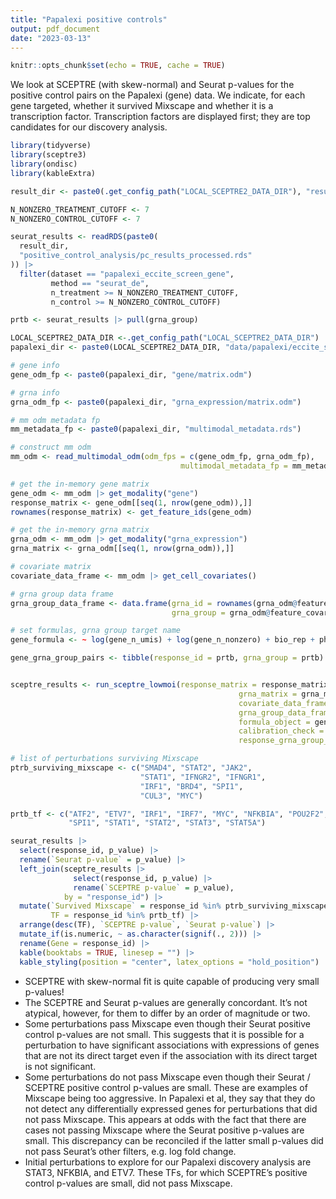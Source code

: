 ```yaml
---
title: "Papalexi positive controls"
output: pdf_document
date: "2023-03-13"
---
```


```r
knitr::opts_chunk$set(echo = TRUE, cache = TRUE)
```

We look at SCEPTRE (with skew-normal) and Seurat p-values for the positive control pairs on the Papalexi (gene) data. We indicate, for each gene targeted, whether it survived Mixscape and whether it is a transcription factor. Transcription factors are displayed first; they are top candidates for our discovery analysis.  

\vspace{-0.05in}

```r
library(tidyverse)
library(sceptre3)
library(ondisc)
library(kableExtra)

result_dir <- paste0(.get_config_path("LOCAL_SCEPTRE2_DATA_DIR"), "results/")

N_NONZERO_TREATMENT_CUTOFF <- 7
N_NONZERO_CONTROL_CUTOFF <- 7

seurat_results <- readRDS(paste0(
  result_dir,
  "positive_control_analysis/pc_results_processed.rds"
)) |>
  filter(dataset == "papalexi_eccite_screen_gene", 
         method == "seurat_de", 
         n_treatment >= N_NONZERO_TREATMENT_CUTOFF,
         n_control >= N_NONZERO_CONTROL_CUTOFF)

prtb <- seurat_results |> pull(grna_group)
```

```r
LOCAL_SCEPTRE2_DATA_DIR <-.get_config_path("LOCAL_SCEPTRE2_DATA_DIR")
papalexi_dir <- paste0(LOCAL_SCEPTRE2_DATA_DIR, "data/papalexi/eccite_screen/")

# gene info
gene_odm_fp <- paste0(papalexi_dir, "gene/matrix.odm")

# grna info
grna_odm_fp <- paste0(papalexi_dir, "grna_expression/matrix.odm")

# mm odm metadata fp
mm_metadata_fp <- paste0(papalexi_dir, "multimodal_metadata.rds")

# construct mm odm
mm_odm <- read_multimodal_odm(odm_fps = c(gene_odm_fp, grna_odm_fp),
                                      multimodal_metadata_fp = mm_metadata_fp)

# get the in-memory gene matrix
gene_odm <- mm_odm |> get_modality("gene")
response_matrix <- gene_odm[[seq(1, nrow(gene_odm)),]]
rownames(response_matrix) <- get_feature_ids(gene_odm)

# get the in-memory grna matrix
grna_odm <- mm_odm |> get_modality("grna_expression")
grna_matrix <- grna_odm[[seq(1, nrow(grna_odm)),]]

# covariate matrix
covariate_data_frame <- mm_odm |> get_cell_covariates()

# grna group data frame
grna_group_data_frame <- data.frame(grna_id = rownames(grna_odm@feature_covariates),
                                    grna_group = grna_odm@feature_covariates$target)

# set formulas, grna group target name
gene_formula <- ~ log(gene_n_umis) + log(gene_n_nonzero) + bio_rep + phase + p_mito

gene_grna_group_pairs <- tibble(response_id = prtb, grna_group = prtb)


sceptre_results <- run_sceptre_lowmoi(response_matrix = response_matrix,
                                                   grna_matrix = grna_matrix,
                                                   covariate_data_frame = covariate_data_frame,
                                                   grna_group_data_frame = grna_group_data_frame,
                                                   formula_object = gene_formula,
                                                   calibration_check = FALSE,
                                                   response_grna_group_pairs = gene_grna_group_pairs)
```

```r
# list of perturbations surviving Mixscape
ptrb_surviving_mixscape <- c("SMAD4", "STAT2", "JAK2", 
                             "STAT1", "IFNGR2", "IFNGR1", 
                             "IRF1", "BRD4", "SPI1", 
                             "CUL3", "MYC")

prtb_tf <- c("ATF2", "ETV7", "IRF1", "IRF7", "MYC", "NFKBIA", "POU2F2", "SMAD4", 
             "SPI1", "STAT1", "STAT2", "STAT3", "STAT5A")

seurat_results |>
  select(response_id, p_value) |>
  rename(`Seurat p-value` = p_value) |>
  left_join(sceptre_results |> 
              select(response_id, p_value) |> 
              rename(`SCEPTRE p-value` = p_value),
            by = "response_id") |>
  mutate(`Survived Mixscape` = response_id %in% ptrb_surviving_mixscape,
         TF = response_id %in% prtb_tf) |>
  arrange(desc(TF), `SCEPTRE p-value`, `Seurat p-value`) |>
  mutate_if(is.numeric, ~ as.character(signif(., 2))) |>
  rename(Gene = response_id) |>
  kable(booktabs = TRUE, linesep = "") |>
  kable_styling(position = "center", latex_options = "hold_position")
```

\vspace{-0.05in}

- SCEPTRE with skew-normal fit is quite capable of producing very small p-values!
- The SCEPTRE and Seurat p-values are generally concordant. It's not atypical, however, for them to differ by an order of magnitude or two.
- Some perturbations pass Mixscape even though their Seurat positive control p-values are not small. This suggests that it is possible for a perturbation to have significant associations with expressions of genes that are not its direct target even if the association with its direct target is not significant. 
- Some perturbations do not pass Mixscape even though their Seurat / SCEPTRE positive control p-values are small. These are examples of Mixscape being too aggressive. In Papalexi et al, they say that they do not detect any differentially expressed genes for perturbations that did not pass Mixscape. This appears at odds with the fact that there are cases not passing Mixscape where the Seurat positive p-values are small. This discrepancy can be reconciled if the latter small p-values did not pass Seurat's other filters, e.g. log fold change. 
- Initial perturbations to explore for our Papalexi discovery analysis are STAT3, NFKBIA, and ETV7. These TFs, for which SCEPTRE's positive control p-values are small, did not pass Mixscape.